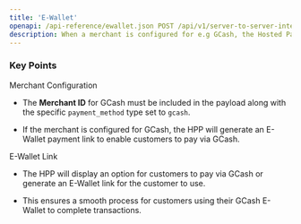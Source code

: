 ```yaml
---
title: 'E-Wallet'
openapi: /api-reference/ewallet.json POST /api/v1/server-to-server-interface/hpp/generate/link
description: When a merchant is configured for e.g GCash, the Hosted Payment Page (HPP) can generate an E-Wallet link that allows customers to complete their transaction using the GCash payment method
---
```


### Key Points

<Info>
  Merchant Configuration

  * The **Merchant ID** for GCash must be included in the payload along with the specific `payment_method` type set to `gcash`.

  * If the merchant is configured for GCash, the HPP will generate an E-Wallet payment link to enable customers to pay via GCash.

  E-Wallet Link

  * The HPP will display an option for customers to pay via GCash or generate an E-Wallet link for the customer to use.

  * This ensures a smooth process for customers using their GCash E-Wallet to complete transactions.
</Info>
